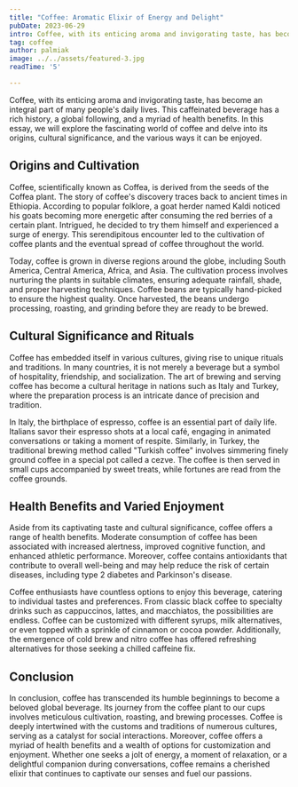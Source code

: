 ```yaml
---
title: "Coffee: Aromatic Elixir of Energy and Delight"
pubDate: 2023-06-29
intro: Coffee, with its enticing aroma and invigorating taste, has become an integral part of many people's daily lives.
tag: coffee
author: palmiak
image: ../../assets/featured-3.jpg
readTime: '5'

---
```

Coffee, with its enticing aroma and invigorating taste, has become an integral part of many people's daily lives. This caffeinated beverage has a rich history, a global following, and a myriad of health benefits. In this essay, we will explore the fascinating world of coffee and delve into its origins, cultural significance, and the various ways it can be enjoyed.

## Origins and Cultivation

Coffee, scientifically known as Coffea, is derived from the seeds of the Coffea plant. The story of coffee's discovery traces back to ancient times in Ethiopia. According to popular folklore, a goat herder named Kaldi noticed his goats becoming more energetic after consuming the red berries of a certain plant. Intrigued, he decided to try them himself and experienced a surge of energy. This serendipitous encounter led to the cultivation of coffee plants and the eventual spread of coffee throughout the world.

Today, coffee is grown in diverse regions around the globe, including South America, Central America, Africa, and Asia. The cultivation process involves nurturing the plants in suitable climates, ensuring adequate rainfall, shade, and proper harvesting techniques. Coffee beans are typically hand-picked to ensure the highest quality. Once harvested, the beans undergo processing, roasting, and grinding before they are ready to be brewed.

## Cultural Significance and Rituals

Coffee has embedded itself in various cultures, giving rise to unique rituals and traditions. In many countries, it is not merely a beverage but a symbol of hospitality, friendship, and socialization. The art of brewing and serving coffee has become a cultural heritage in nations such as Italy and Turkey, where the preparation process is an intricate dance of precision and tradition.

In Italy, the birthplace of espresso, coffee is an essential part of daily life. Italians savor their espresso shots at a local café, engaging in animated conversations or taking a moment of respite. Similarly, in Turkey, the traditional brewing method called "Turkish coffee" involves simmering finely ground coffee in a special pot called a cezve. The coffee is then served in small cups accompanied by sweet treats, while fortunes are read from the coffee grounds.

## Health Benefits and Varied Enjoyment

Aside from its captivating taste and cultural significance, coffee offers a range of health benefits. Moderate consumption of coffee has been associated with increased alertness, improved cognitive function, and enhanced athletic performance. Moreover, coffee contains antioxidants that contribute to overall well-being and may help reduce the risk of certain diseases, including type 2 diabetes and Parkinson's disease.

Coffee enthusiasts have countless options to enjoy this beverage, catering to individual tastes and preferences. From classic black coffee to specialty drinks such as cappuccinos, lattes, and macchiatos, the possibilities are endless. Coffee can be customized with different syrups, milk alternatives, or even topped with a sprinkle of cinnamon or cocoa powder. Additionally, the emergence of cold brew and nitro coffee has offered refreshing alternatives for those seeking a chilled caffeine fix.

## Conclusion

In conclusion, coffee has transcended its humble beginnings to become a beloved global beverage. Its journey from the coffee plant to our cups involves meticulous cultivation, roasting, and brewing processes. Coffee is deeply intertwined with the customs and traditions of numerous cultures, serving as a catalyst for social interactions. Moreover, coffee offers a myriad of health benefits and a wealth of options for customization and enjoyment. Whether one seeks a jolt of energy, a moment of relaxation, or a delightful companion during conversations, coffee remains a cherished elixir that continues to captivate our senses and fuel our passions.
